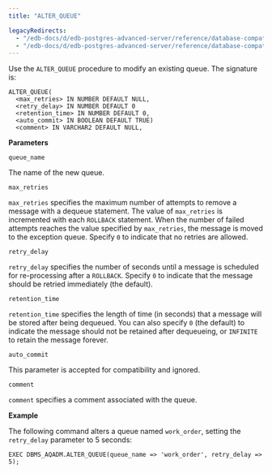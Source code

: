 ```yaml
---
title: "ALTER_QUEUE"

legacyRedirects:
  - "/edb-docs/d/edb-postgres-advanced-server/reference/database-compatibility-for-oracle-developers-built-in-package-guide/13/alter_queue.html"
  - "/edb-docs/d/edb-postgres-advanced-server/reference/database-compatibility-for-oracle-developers-built-in-package-guide/latest/alter_queue.html"
---
```


Use the `ALTER_QUEUE` procedure to modify an existing queue. The signature is:

```text
ALTER_QUEUE(
  <max_retries> IN NUMBER DEFAULT NULL,
  <retry_delay> IN NUMBER DEFAULT 0
  <retention_time> IN NUMBER DEFAULT 0,
  <auto_commit> IN BOOLEAN DEFAULT TRUE)
  <comment> IN VARCHAR2 DEFAULT NULL,
```

**Parameters**

`queue_name`

 The name of the new queue.

`max_retries`

 `max_retries` specifies the maximum number of attempts to remove a message with a dequeue statement. The value of `max_retries` is incremented with each `ROLLBACK` statement. When the number of failed attempts reaches the value specified by `max_retries`, the message is moved to the exception queue. Specify `0` to indicate that no retries are allowed.

`retry_delay`

 `retry_delay` specifies the number of seconds until a message is scheduled for re-processing after a `ROLLBACK`. Specify `0` to indicate that the message should be retried immediately (the default).

`retention_time`

 `retention_time` specifies the length of time (in seconds) that a message will be stored after being dequeued. You can also specify `0` (the default) to indicate the message should not be retained after dequeueing, or `INFINITE` to retain the message forever.

`auto_commit`

 This parameter is accepted for compatibility and ignored.

`comment`

 `comment` specifies a comment associated with the queue.

**Example**

The following command alters a queue named `work_order`, setting the `retry_delay` parameter to 5 seconds:

```text
EXEC DBMS_AQADM.ALTER_QUEUE(queue_name => 'work_order', retry_delay => 5);
```
